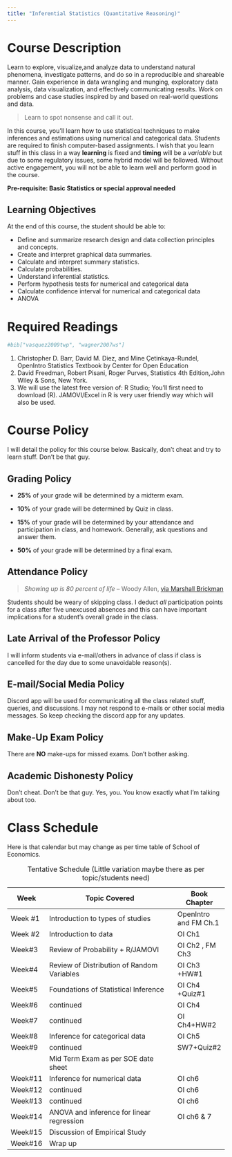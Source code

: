 ---
title: "Inferential Statistics (Quantitative Reasoning)"
---

# Course Description
 Learn to explore, visualize,and analyze data to understand natural phenomena, investigate patterns,  and do so in a reproducible and shareable manner. Gain experience in data wrangling and munging, exploratory data analysis, data visualization, and effectively communicating results. Work on problems and case studies inspired by and based on real-world questions and data.  
 
> Learn to spot nonsense and call it out. 
 
In this course, you'll learn how to use statistical techniques to make inferences and estimations using numerical and categorical data. Students
are required to finish computer-based assignments. I wish that you learn stuff in this class in a way **learning** is fixed and
**timing** will be a *variable* but due to some regulatory issues, some hybrid model will be followed. Without active engagement, you will not
be able to learn well and perform good in the course. 

**Pre-requisite: Basic Statistics or special approval needed**

## Learning Objectives 

At the end of this course, the student should be able to: 

 -  Define and summarize research design and data collection principles and concepts.
 -  Create and interpret graphical data summaries.
 -  Calculate and interpret summary statistics.
 -  Calculate probabilities.
 -  Understand inferential statistics.
 -  Perform hypothesis tests for numerical and categorical data
 -  Calculate confidence interval for numerical and categorical data
 -  ANOVA

# Required Readings

```{r, echo = FALSE, results="asis", eval=F}
#bib["vasquez2009twp", "wagner2007ws"]
```

1.  Christopher D. Barr, David M. Diez, and Mine Çetinkaya-Rundel, OpenIntro Statistics Textbook by
Center for Open Education 
2.  David Freedman, Robert Pisani, Roger Purves, Statistics 4th Edition,John Wiley & Sons, New York.
3.  We will use the latest free version of: R Studio; You'll first need
    to download (R). JAMOVI/Excel in R is very user friendly way which will
    also be used.

# Course Policy

I will detail the policy for this course below. Basically, don't cheat
and try to learn stuff. Don't be that guy.

## Grading Policy

-   **25%** of your grade will be determined by a midterm exam.

-   **10%** of your grade will be determined by Quiz in class.

-   **15%** of your grade will be determined by your attendance and
    participation in class, and homework. Generally, ask questions and
    answer them.


-   **50%** of your grade will be determined by a final exam.

## Attendance Policy



> *Showing up is 80 percent of life* -- Woody Allen, [via Marshall
> Brickman](http://quoteinvestigator.com/2013/06/10/showing-up/#note-6553-1)

Students should be weary of skipping class. I deduct *all* participation
points for a class after five unexcused absences and this can have
important implications for a student's overall grade in the class.

## Late Arrival of the Professor Policy

I will inform students via e-mail/others in advance of class if class is
cancelled for the day due to some unavoidable reason(s).

## E-mail/Social Media Policy

Discord app will be used for communicating all the class related stuff, queries, and discussions. I may not respond to e-mails or other social media messages. So keep checking the discord app for any updates.

## Make-Up Exam Policy

There are **NO** make-ups for missed exams. Don't bother asking.

## Academic Dishonesty Policy

Don't cheat. Don't be that guy. Yes, you. You know exactly what I'm
talking about too.


# Class Schedule

Here is that calendar but may change as per time table of School of
Economics.


| Week    | Topic Covered                                         | Book Chapter |
|---------|-------------------------------------------------------|--------------|
| Week #1 | Introduction to types of studies                                         | OpenIntro and FM Ch.1          |
| Week #2 | Introduction to data  | OI Ch1        |
| Week#3  | Review of Probability + R/JAMOVI | OI Ch2 , FM Ch3       |
| Week#4  | Review of Distribution of Random Variables                                | OI Ch3 +HW#1   |
| Week#5  | Foundations of Statistical Inference                            | OI Ch4 +Quiz#1     |
| Week#6  | continued                             | OI Ch4         |
| Week#7  | continued                         | OI Ch4+HW#2   |
| Week#8  |            Inference for categorical data            | OI Ch5       |
| Week#9  | continued                       | SW7+Quiz#2     |
|         | Mid Term Exam as per SOE date sheet                   |              |
| Week#11 | Inference for numerical data                                 | OI ch6     |
| Week#12 | continued                       | OI ch6        |
| Week#13 | continued                                 | OI ch6        |
| Week#14 | ANOVA and inference for linear regression                                         |OI ch6 & 7    |
| Week#15 | Discussion of Empirical Study                        |              |
| Week#16 | Wrap up                                               |              |

: Tentative Schedule 
(Little variation maybe there as per topic/students need)

